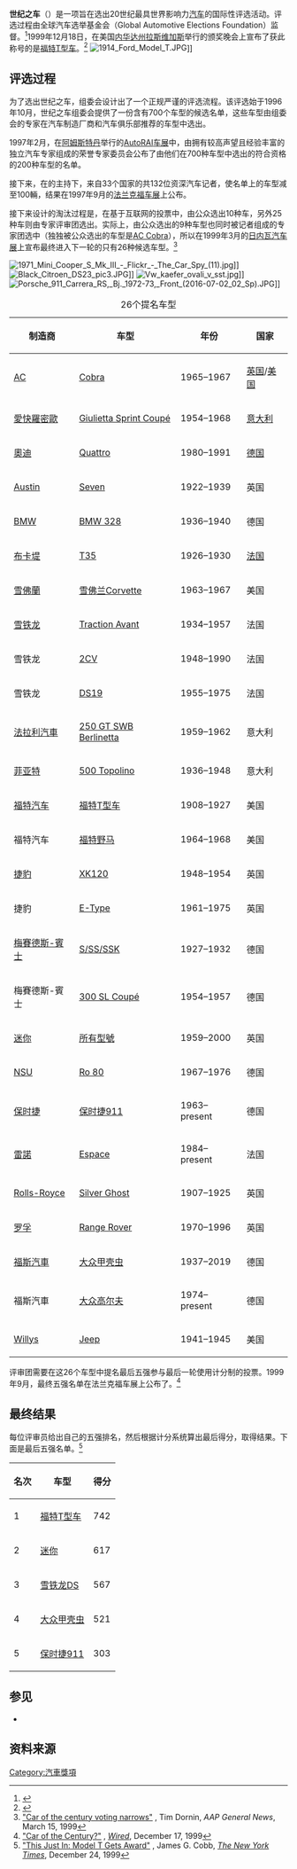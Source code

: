 {{noteTA
|1=zh-cn:大众; zh-tw:福斯; zh-hk:福士
|2=zh-cn:甲壳虫; zh-tw:金龜車; zh-hk:甲蟲
|3=zh-hans:阿尔法·罗密欧;zh-hk:愛快;zh-tw:愛快羅密歐;
|4=zh-cn:宝马;zh-hk:寶馬;zh-tw:BMW;zh-sg:BMW;
|5=zh:布卡堤;zh-hans:布加迪;zh-hk:布加迪;zh-tw:布加迪;
}}

'''世纪之车'''（{{lang-en|''' Car of the Century (COTC)'''}}）是一项旨在选出20世纪最具世界影响力[[汽车|汽车]]的国际性评选活动。评选过程由全球汽车选举基金会（Global Automotive Elections Foundation）监督。<ref name="abc123">{{cite news |surname=Law |given=Alex |url=http://www.auto123.com/en/info/news/news,view.spy?artid=1082 |title=Car of the Century |publisher=Auto123 |date=1999-12-22 |accessdate=2006-04-29 |deadurl=yes |archiveurl=https://web.archive.org/web/20060308141111/http://www.auto123.com/en/info/news/news%2Cview.spy?artid=1082 |archivedate=2006-03-08 }}</ref>1999年12月18日，在美国[[内华达州|内华达州]][[拉斯维加斯|拉斯维加斯]]举行的颁奖晚会上宣布了获此称号的是[[福特T型车|福特T型车]]。<ref name="detnews">{{cite news |surname=Wright |given=Richard A. |url=http://info.detnews.com/joyrides/story/index.cfm?id=75 |title=Car of the Century? Ford's Model T, of course |publisher=Joyrides |date=1999-12-20 |accessdate=2006-04-29 |deadurl=yes |archiveurl=https://archive.is/20050204231622/http://info.detnews.com/joyrides/story/index.cfm?id=75 |archivedate=2005-02-04 }}</ref>
[[File:1914_Ford_Model_T.JPG|thumb]]]]

==评选过程==
为了选出世纪之车，组委会设计出了一个正规严谨的评选流程。该评选始于1996年10月，世纪之车组委会提供了一份含有700个车型的候选名单，这些车型由组委会的专家在汽车制造厂商和汽车俱乐部推荐的车型中选出。

1997年2月，在[[阿姆斯特丹|阿姆斯特丹]]举行的[[AutoRAI|AutoRAI]][[车展|车展]]中，由拥有较高声望且经验丰富的独立汽车专家组成的荣誉专家委员会公布了由他们在700种车型中选出的符合资格的200种车型的名单。

接下来，在{{link-en|博利厄蒙塔古男爵|Lord Montagu of Beaulieu}}的主持下，来自33个国家的共132位资深汽车记者，使名单上的车型减至100輛，结果在1997年9月的[[法兰克福车展|法兰克福车展]]上公布。

接下来设计的淘汰过程是，在基于互联网的投票中，由公众选出10种车，另外25种车则由专家评审团选出。实际上，由公众选出的9种车型也同时被记者组成的专家团选中（独独被公众选出的车型是[[AC_Cobra|AC Cobra]]），所以在1999年3月的[[日内瓦汽车展|日内瓦汽车展]]上宣布最终进入下一轮的只有26种候选车型。<ref name="aapnews">[http://www.highbeam.com/doc/1P1-21456430.html "Car of the century voting narrows"] {{Wayback|url=http://www.highbeam.com/doc/1P1-21456430.html |date=20110516233100 }}, Tim Dornin, ''AAP General News'', March 15, 1999</ref>

[[File:1971_Mini_Cooper_S_Mk_III_-_Flickr_-_The_Car_Spy_(11).jpg|thumb]]]]
[[File:Black_Citroen_DS23_pic3.JPG|thumb]]]]
[[File:Vw_kaefer_ovali_v_sst.jpg|thumb]]]]
[[File:Porsche_911_Carrera_RS,_Bj._1972-73,_Front_(2016-07-02_02_Sp).JPG|thumb]]]]

{| class="wikitable"
|+26个提名车型
!制造商!!车型!!年份!!国家
|-
| [[AC汽車|AC]] || [[AC_Cobra|Cobra]] || 1965–1967 || [[英国|英国]]/[[美国|美国]]
|-
| [[愛快羅密歐|愛快羅密歐]] || [[Alfa_Romeo_Giulietta|Giulietta Sprint Coupé]] || 1954–1968 || [[意大利|意大利]]
|-
| [[奧迪|奧迪]] || [[Audi_Quattro|Quattro]] || 1980–1991 || [[德国|德国]]
|-
| [[奧斯汀汽車公司|Austin]] || [[A美国tin_7|Seven]] || 1922–1939 || 英国
|-
| [[BMW|BMW]] || [[BMW_328|BMW 328]] || 1936–1940 || 德国
|-
| [[布卡堤|布卡堤]] || [[Bugatti_Type_35|T35]] || 1926–1930 || [[法国|法国]]
|-
| [[雪佛蘭|雪佛蘭]] || [[雪佛兰Corvette|雪佛兰Corvette]] || 1963–1967 || 美国
|-
| [[雪铁龙|雪铁龙]] || [[Citroën_Traction_Avant|Traction Avant]] || 1934–1957 || 法国
|-
| 雪铁龙|| [[Citroën_2CV|2CV]] || 1948–1990 || 法国
|-
| 雪铁龙|| [[Citroën_DS|DS19]] || 1955–1975 || 法国
|-
| [[法拉利汽車|法拉利汽車]] || [[Ferrari_250|250 GT SWB Berlinetta]] || 1959–1962 || 意大利
|-
| [[菲亚特|菲亚特]] || [[Fiat_Topolino|500 Topolino]] || 1936–1948 || 意大利
|-
| [[福特汽车|福特汽车]] || [[福特T型车|福特T型车]] || 1908–1927 || 美国
|-
| 福特汽车|| [[福特野马|福特野马]] || 1964–1968 || 美国
|-
| [[捷豹|捷豹]] || [[Jaguar_XK120|XK120]] || 1948–1954 || 英国
|-
| 捷豹|| [[Jaguar_E-type|E-Type]] || 1961–1975 || 英国
|-
| [[梅賽德斯-賓士|梅賽德斯-賓士]] || [[Mercedes-Benz_SSK|S/SS/SSK]] || 1927–1932 || 德国
|-
| 梅賽德斯-賓士 || [[Mercedes-Benz_300SL|300 SL Coupé]] || 1954–1957 || 德国
|-
| [[迷你|迷你]] || [[迷你|所有型號]] || 1959–2000 || 英国
|-
| [[NSU_Motorenwerke_AG|NSU]] || [[NSU_Ro_80|Ro 80]] || 1967–1976 || 德国
|-
| [[保时捷|保时捷]] || [[保时捷911|保时捷911]] || 1963–present || 德国
|-
| [[雷諾|雷諾]] || [[Renault_Espace|Espace]] || 1984–present || 法国
|-
| [[Rolls-Royce_Limited|Rolls-Royce]] || [[Rolls-Royce_Silver_Ghost|Silver Ghost]] || 1907–1925 || 英国
|-
| [[罗孚_(汽车品牌)|罗孚]] || [[Land_Rover_Range_Rover|Range Rover]] || 1970–1996 || 英国
|-
| [[福斯汽車|福斯汽車]] || [[大众甲壳虫|大众甲壳虫]] || 1937–2019 || 德国
|-
| 福斯汽車|| [[大众高尔夫|大众高尔夫]] || 1974–present || 德国
|-
| [[威利斯|Willys]] || [[Willys_MB|Jeep]] || 1941–1945 || 美国
|}
评审团需要在这26个车型中提名最后五强参与最后一轮使用计分制的投票。1999年9月，最终五强名单在法兰克福车展上公布了。<ref name="wired">[http://www.wired.com/science/discoveries/news/1999/12/33160 "Car of the Century?"] {{Wayback|url=http://www.wired.com/science/discoveries/news/1999/12/33160 |date=20121024120957 }}, ''[[Wired_(magazine)|Wired]]'', December 17, 1999</ref>

==最终结果==

每位评审员给出自己的五强排名，然后根据计分系统算出最后得分，取得结果。下面是最后五强名单。<ref name="nytimes">[http://query.nytimes.com/gst/fullpage.html?res=9E02E1DF1439F937A15751C1A96F958260 "This Just In: Model T Gets Award"] {{Wayback|url=http://query.nytimes.com/gst/fullpage.html?res=9E02E1DF1439F937A15751C1A96F958260 |date=20090306071900 }}, James G. Cobb, ''[[The_New_York_Times|The New York Times]]'', December 24, 1999</ref>

{| class="wikitable"
!名次!!车型!!得分
|-
| 1 || [[福特T型车|福特T型车]] || 742
|-
| 2 || [[迷你|迷你]] || 617
|-
| 3 || [[雪铁龙DS|雪铁龙DS]] || 567
|-
| 4 || [[大众甲壳虫|大众甲壳虫]] || 521
|-
| 5 || [[保时捷911|保时捷911]] || 303
|}

==参见==
*{{Link-en|世紀汽車設計師|Car Designer of the Century}}

==资料来源==
{{reflist|2}}

[[Category:汽車獎項|Category:汽車獎項]]